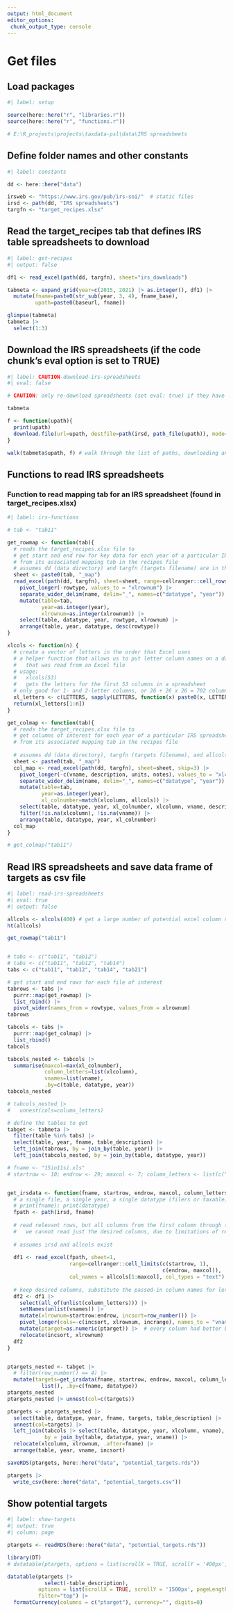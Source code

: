 ```yaml
---
output: html_document
editor_options: 
 chunk_output_type: console
---
```



# Get files

## Load packages

```r
#| label: setup

source(here::here("r", "libraries.r"))
source(here::here("r", "functions.r"))

# E:\R_projects\projects\taxdata-psl\data\IRS spreadsheets

```

## Define folder names and other constants

```r
#| label: constants

dd <- here::here("data")

irsweb <- "https://www.irs.gov/pub/irs-soi/"  # static files
irsd <- path(dd, "IRS spreadsheets")
targfn <- "target_recipes.xlsx"

```


## Read the target_recipes tab that defines IRS table spreadsheets to download

```r
#| label: get-recipes
#| output: false

df1 <- read_excel(path(dd, targfn), sheet="irs_downloads")

tabmeta <- expand_grid(year=c(2015, 2021) |> as.integer(), df1) |> 
  mutate(fname=paste0(str_sub(year, 3, 4), fname_base),
         upath=paste0(baseurl, fname))

glimpse(tabmeta)
tabmeta |> 
  select(1:3)

```


## Download the IRS spreadsheets (if the code chunk's eval option is set to TRUE)

```r
#| label: CAUTION-download-irs-spreadsheets
#| eval: false

# CAUTION: only re-download spreadsheets (set eval: true) if they have changed or been deleted

tabmeta

f <- function(upath){
  print(upath)
  download.file(url=upath, destfile=path(irsd, path_file(upath)), mode="wb")
}

walk(tabmeta$upath, f) # walk through the list of paths, downloading and saving each file

```

## Functions to read IRS spreadsheets

### Function to read mapping tab for an IRS spreadsheet (found in **target_recipes.xlsx**)

```r
#| label: irs-functions

# tab <- "tab11"

get_rowmap <- function(tab){
  # reads the target_recipes.xlsx file to
  # get start and end row for key data for each year of a particular IRS spreadsheet
  # from its associated mapping tab in the recipes file
  # assumes dd (data directory) and targfn (targets filename) are in the environment
  sheet <- paste0(tab, "_map")
  read_excel(path(dd, targfn), sheet=sheet, range=cellranger::cell_rows(1:3)) |> 
    pivot_longer(-rowtype, values_to = "xlrownum") |> 
    separate_wider_delim(name, delim="_", names=c("datatype", "year")) |> 
    mutate(table=tab,
           year=as.integer(year),
           xlrownum=as.integer(xlrownum)) |> 
    select(table, datatype, year, rowtype, xlrownum) |> 
    arrange(table, year, datatype, desc(rowtype))
}

xlcols <- function(n) {
  # create a vector of letters in the order that Excel uses
  # a helper function that allows us to put letter column names on a dataframe
  #   that was read from an Excel file
  # usage: 
  #   xlcols(53) 
  #   gets the letters for the first 53 columns in a spreadsheet
  # only good for 1- and 2-letter columns, or 26 + 26 x 26 = 702 columns
  xl_letters <- c(LETTERS, sapply(LETTERS, function(x) paste0(x, LETTERS, sep = "")))
  return(xl_letters[1:n])
}

get_colmap <- function(tab){
  # reads the target_recipes.xlsx file to
  # get columns of interest for each year of a particular IRS spreadsheet,
  # from its associated mapping tab in the recipes file
  
  # assumes dd (data directory), targfn (targets filename), and allcols are in the environment
  sheet <- paste0(tab, "_map")
  col_map <- read_excel(path(dd, targfn), sheet=sheet, skip=3) |> 
    pivot_longer(-c(vname, description, units, notes), values_to = "xlcolumn") |> 
    separate_wider_delim(name, delim="_", names=c("datatype", "year")) |> 
    mutate(table=tab,
           year=as.integer(year),
           xl_colnumber=match(xlcolumn, allcols)) |> 
    select(table, datatype, year, xl_colnumber, xlcolumn, vname, description, units, notes) |> 
    filter(!is.na(xlcolumn), !is.na(vname)) |> 
    arrange(table, datatype, year, xl_colnumber)
  col_map
}

# get_colmap("tab11")

```


## Read IRS spreadsheets and save data frame of targets as csv file

```r
#| label: read-irs-spreadsheets
#| eval: true
#| output: false

allcols <- xlcols(400) # get a large number of potential excel column names
ht(allcols)

get_rowmap("tab11")


# tabs <- c("tab11", "tab12")
# tabs <- c("tab11", "tab12", "tab14")
tabs <- c("tab11", "tab12", "tab14", "tab21")

# get start and end rows for each file of interest
tabrows <- tabs |> 
  purrr::map(get_rowmap) |> 
  list_rbind() |> 
  pivot_wider(names_from = rowtype, values_from = xlrownum)
tabrows

tabcols <- tabs |> 
  purrr::map(get_colmap) |> 
  list_rbind()
tabcols

tabcols_nested <- tabcols |> 
  summarise(maxcol=max(xl_colnumber),
            column_letters=list(xlcolumn), 
            vnames=list(vname),
            .by=c(table, datatype, year))
tabcols_nested

# tabcols_nested |>
#   unnest(cols=column_letters)

# define the tables to get
tabget <- tabmeta |> 
  filter(table %in% tabs) |> 
  select(table, year, fname, table_description) |> 
  left_join(tabrows, by = join_by(table, year)) |> 
  left_join(tabcols_nested, by = join_by(table, datatype, year))

# fname <- "15in11si.xls"
# startrow <- 10; endrow <- 29; maxcol <- 7; column_letters <- list(c("A", "B", "D", "G")); colnames <- list(c("x1", "x2", "x3", "x4"))


get_irsdata <- function(fname, startrow, endrow, maxcol, column_letters, vnames){
  # a single file, a single year, a single datatype (filers or taxable)
  # print(fname); print(datatype)
  fpath <- path(irsd, fname)
  
  # read relevant rows, but all columns from the first column through the last in columns
  #   we cannot read just the desired columns, due to limitations of read_excel
  
  # assumes irsd and allcols exist
  
  df1 <- read_excel(fpath, sheet=1, 
                    range=cellranger::cell_limits(c(startrow, 1), 
                                                  c(endrow, maxcol)),
                    col_names = allcols[1:maxcol], col_types = "text")
  
  # keep desired columns, substitute the passed-in column names for letters, and pivot
  df2 <- df1 |> 
    select(all_of(unlist(column_letters))) |> 
    setNames(unlist(vnames)) |>
    mutate(xlrownum=startrow:endrow, incsort=row_number()) |> 
    pivot_longer(cols=-c(incsort, xlrownum, incrange), names_to = "vname", values_to = "ptarget") |> 
    mutate(ptarget=as.numeric(ptarget)) |>  # every column had better be a number stored as text!
    relocate(incsort, xlrownum)
  df2
}


ptargets_nested <- tabget |> 
  # filter(row_number() == 4) |> 
  mutate(targets=get_irsdata(fname, startrow, endrow, maxcol, column_letters, vnames) |>
           list(), .by=c(fname, datatype))
ptargets_nested
ptargets_nested |> unnest(col=c(targets))

ptargets <- ptargets_nested |> 
  select(table, datatype, year, fname, targets, table_description) |>
  unnest(col=targets) |> 
  left_join(tabcols |> select(table, datatype, year, xlcolumn, vname),
            by = join_by(table, datatype, year, vname)) |> 
  relocate(xlcolumn, xlrownum, .after=fname) |> 
  arrange(table, year, vname, incsort)

saveRDS(ptargets, here::here("data", "potential_targets.rds"))

ptargets |> 
  write_csv(here::here("data", "potential_targets.csv"))


```

## Show potential targets {#sec-show-targets}

```r
#| label: show-targets
#| output: true
#| column: page

ptargets <- readRDS(here::here("data", "potential_targets.rds"))

library(DT)
# datatable(ptargets, options = list(scrollX = TRUE, scrollY = '400px', paging = TRUE))

datatable(ptargets |> 
            select(-table_description),
          options = list(scrollX = TRUE, scrollY = '1500px', pageLength = 20),
          filter="top") |>
  formatCurrency(columns = c("ptarget"), currency="", digits=0)


```


